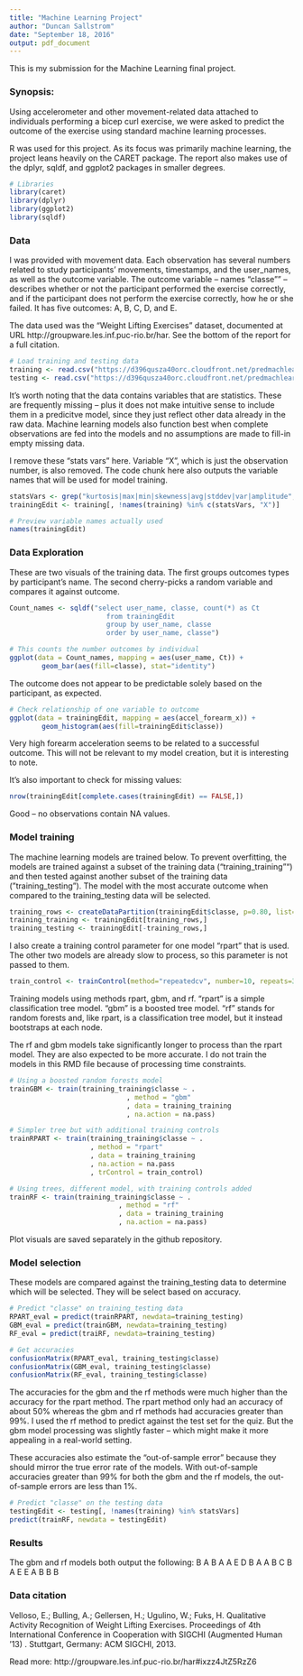 ```yaml
---
title: "Machine Learning Project"
author: "Duncan Sallstrom"
date: "September 18, 2016"
output: pdf_document
---
```


This is my submission for the Machine Learning final project.

### Synopsis:

Using accelerometer and other movement-related data attached to individuals performing a bicep curl exercise, we were asked to predict the outcome of the exercise using standard machine learning processes.

R was used for this project. As its focus was primarily machine learning, the project leans heavily on the CARET package. The report also makes use of the dplyr, sqldf, and ggplot2 packages in smaller degrees.

```r
# Libraries
library(caret)
library(dplyr)
library(ggplot2)
library(sqldf)
```

### Data

I was provided with movement data. Each observation has several numbers related to study participants' movements, timestamps, and the user_names, as well as the outcome variable. The outcome variable -- names "classe"" -- describes whether or not the participant performed the exercise correctly, and if the participant does not perform the exercise correctly, how he or she failed. It has five outcomes: A, B, C, D, and E.

The data used was the "Weight Lifting Exercises" dataset, documented at URL http://groupware.les.inf.puc-rio.br/har. See the bottom of the report for a full citation.

```r
# Load training and testing data
training <- read.csv("https://d396qusza40orc.cloudfront.net/predmachlearn/pml-training.csv")
testing <- read.csv("https://d396qusza40orc.cloudfront.net/predmachlearn/pml-testing.csv")
```

It's worth noting that the data contains variables that are statistics. These are frequently missing -- plus it does not make intuitive sense to include them in a predicitve model, since they just reflect other data already in the raw data. Machine learning models also function best when complete observations are fed into the models and no assumptions are made to fill-in empty missing data.

I remove these "stats vars" here. Variable "X", which is just the observation number, is also removed. The code chunk here also outputs the variable names that will be used for model training.

```r
statsVars <- grep("kurtosis|max|min|skewness|avg|stddev|var|amplitude", value=TRUE, names(training))
trainingEdit <- training[, !names(training) %in% c(statsVars, "X")]

# Preview variable names actually used
names(trainingEdit)
```

### Data Exploration

These are two visuals of the training data. The first groups outcomes types by participant's name. The second cherry-picks a random variable and compares it against outcome.

```r
Count_names <- sqldf("select user_name, classe, count(*) as Ct
                        from trainingEdit
                        group by user_name, classe
                        order by user_name, classe")

# This counts the number outcomes by individual
ggplot(data = Count_names, mapping = aes(user_name, Ct)) +
        geom_bar(aes(fill=classe), stat="identity")
```

The outcome does not appear to be predictable solely based on the participant, as expected.

```r
# Check relationship of one variable to outcome
ggplot(data = trainingEdit, mapping = aes(accel_forearm_x)) +
        geom_histogram(aes(fill=trainingEdit$classe))
```

Very high forearm acceleration seems to be related to a successful outcome. This will not be relevant to my model creation, but it is interesting to note.

It's also important to check for missing values:
```r
nrow(trainingEdit[complete.cases(trainingEdit) == FALSE,])
```

Good -- no observations contain NA values.

### Model training

The machine learning models are trained below. To prevent overfitting, the models are trained against a subset of the training data ("training_training"") and then tested against another subset of the training data ("training_testing"). The model with the most accurate outcome when compared to the training_testing data will be selected.

```r
training_rows <- createDataPartition(trainingEdit$classe, p=0.80, list=FALSE)
training_training <- trainingEdit[training_rows,]
training_testing <- trainingEdit[-training_rows,]
```

I also create a training control parameter for one model "rpart" that is used. The other two models are already slow to process, so this parameter is not passed to them.

```r
train_control <- trainControl(method="repeatedcv", number=10, repeats=3) # Use object in train function
```

Training models using methods rpart, gbm, and rf. "rpart" is a simple classification tree model. "gbm" is a boosted tree model. "rf" stands for random forests and, like rpart, is a classification tree model, but it instead bootstraps at each node.

The rf and gbm models take significantly longer to process than the rpart model. They are also expected to be more accurate. I do not train the models in this RMD file because of processing time constraints.

```r
# Using a boosted random forests model
trainGBM <- train(training_training$classe ~ .
                             , method = "gbm"
                             , data = training_training
                             , na.action = na.pass)

# Simpler tree but with additional training controls
trainRPART <- train(training_training$classe ~ .
                    , method = "rpart"
                    , data = training_training
                    , na.action = na.pass
                    , trControl = train_control)

# Using trees, different model, with training controls added 
trainRF <- train(training_training$classe ~ .
                           , method = "rf"
                           , data = training_training
                           , na.action = na.pass)
```

Plot visuals are saved separately in the github repository.

### Model selection

These models are compared against the training_testing data to determine which will be selected. They will be select based on accuracy.

```r
# Predict "classe" on training_testing data
RPART_eval = predict(trainRPART, newdata=training_testing)
GBM_eval = predict(trainGBM, newdata=training_testing)
RF_eval = predict(traiRF, newdata=training_testing)

# Get accuracies
confusionMatrix(RPART_eval, training_testing$classe)
confusionMatrix(GBM_eval, training_testing$classe)
confusionMatrix(RF_eval, training_testing$classe)
```

The accuracies for the gbm and the rf methods were much higher than the accuracy for the rpart method. The rpart method only had an accuracy of about 50% whereas the gbm and rf methods had accuracies greater than 99%. I used the rf method to predict against the test set for the quiz. But the gbm model processing was slightly faster -- which might make it more appealing in a real-world setting.

These accuracies also estimate the "out-of-sample error" because they should mirror the true error rate of the models. With out-of-sample accuracies greater than 99% for both the gbm and the rf models, the out-of-sample errors are less than 1%.

```r
# Predict "classe" on the testing data
testingEdit <- testing[, !names(training) %in% statsVars]
predict(trainRF, newdata = testingEdit)
```

### Results

The gbm and rf models both output the following:
B A B A A E D B A A B C B A E E A B B B

### Data citation
Velloso, E.; Bulling, A.; Gellersen, H.; Ugulino, W.; Fuks, H. Qualitative Activity Recognition of Weight Lifting Exercises. Proceedings of 4th International Conference in Cooperation with SIGCHI (Augmented Human '13) . Stuttgart, Germany: ACM SIGCHI, 2013.

Read more: http://groupware.les.inf.puc-rio.br/har#ixzz4JtZ5RzZ6

